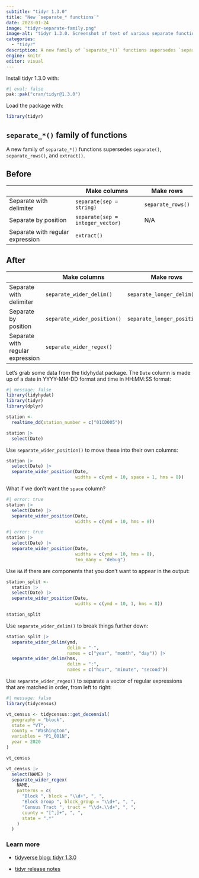 ```yaml
---
subtitle: "tidyr 1.3.0"
title: "New `separate_* functions`"
date: 2023-01-24
image: "tidyr-separate-family.png"
image-alt: "tidyr 1.3.0. Screenshot of text of various separate functions."
categories:
  - "tidyr"
description: A new family of `separate_*()` functions supersedes `separate()`, `separate_rows()`, and `extract()`.
engine: knitr
editor: visual
---
```


Install tidyr 1.3.0 with:

```r
#| eval: false
pak::pak("cran/tidyr@1.3.0")
```

Load the package with:

```r
library(tidyr)
```

## `separate_*()` family of functions

A new family of `separate_*()` functions supersedes `separate()`, `separate_rows()`, and `extract()`.

::: panel-tabset
## Before

|                                  | Make columns                     | Make rows         |
|----------------------------------|----------------------------------|-------------------|
| Separate with delimiter          | `separate(sep = string)`         | `separate_rows()` |
| Separate by position             | `separate(sep = integer_vector)` | N/A               |
| Separate with regular expression | `extract()`                      |                   |

## After

|                                  | Make columns                | Make rows                    |
|----------------------------------|-----------------------------|------------------------------|
| Separate with delimiter          | `separate_wider_delim()`    | `separate_longer_delim()`    |
| Separate by position             | `separate_wider_position()` | `separate_longer_position()` |
| Separate with regular expression | `separate_wider_regex()`    |                              |
:::

Let's grab some data from the tidyhydat package. The `Date` column is made up of a date in YYYY-MM-DD format and time in HH:MM:SS format:

```r
#| message: false
library(tidyhydat)
library(tidyr)
library(dplyr)

station <-
  realtime_dd(station_number = c("01CD005"))

station |>
  select(Date)
```

Use `separate_wider_position()` to move these into their own columns:

```r
station |>
  select(Date) |>
  separate_wider_position(Date,
                          widths = c(ymd = 10, space = 1, hms = 8))
```

What if we don't want the `space` column?

```r
#| error: true
station |>
  select(Date) |>
  separate_wider_position(Date,
                          widths = c(ymd = 10, hms = 8))
```

```r
#| error: true
station |>
  select(Date) |>
  separate_wider_position(Date,
                          widths = c(ymd = 10, hms = 8),
                          too_many = "debug")
```

Use `NA` if there are components that you don't want to appear in the output:

```r
station_split <-
  station |>
  select(Date) |>
  separate_wider_position(Date,
                          widths = c(ymd = 10, 1, hms = 8))

station_split
```

Use `separate_wider_delim()` to break things further down:

```r
station_split |>
  separate_wider_delim(ymd,
                       delim = "-",
                       names = c("year", "month", "day")) |>
  separate_wider_delim(hms,
                       delim = ":",
                       names = c("hour", "minute", "second"))
```

Use `separate_wider_regex()` to separate a vector of regular expressions that are matched in order, from left to right:

```r
#| message: false
library(tidycensus)

vt_census <- tidycensus::get_decennial(
  geography = "block",
  state = "VT",
  county = "Washington",
  variables = "P1_001N",
  year = 2020
)

vt_census

vt_census |>
  select(NAME) |> 
  separate_wider_regex(
    NAME,
    patterns = c(
      "Block ", block = "\\d+", ", ",
      "Block Group ", block_group = "\\d+", ", ",
      "Census Tract ", tract = "\\d+.\\d+", ", ",
      county = "[^,]+", ", ",
      state = ".*"
    )
  )
```

### Learn more

-   [tidyverse blog: tidyr 1.3.0](https://www.tidyverse.org/blog/2023/01/tidyr-1-3-0/)

-   [tidyr release notes](https://github.com/tidyverse/tidyr/releases/tag/v1.3.0)
